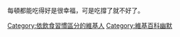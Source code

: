 <noinclude>{{幽默}}</noinclude>
每頓都能吃得好是很幸福，可是吃撐了就不好了。

[[Category:依飲食習慣區分的維基人|Category:依飲食習慣區分的維基人]]
[[Category:維基百科幽默|Category:維基百科幽默]]